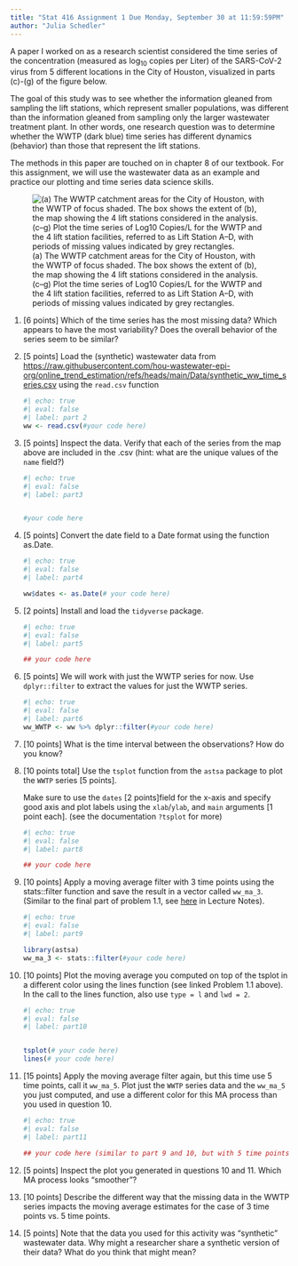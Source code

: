 ```yaml
---
title: "Stat 416 Assignment 1 Due Monday, September 30 at 11:59:59PM"
author: "Julia Schedler"
---
```


A paper I worked on as a research scientist considered the time series of the concentration (measured as $\log_{10}$ copies per Liter) of the SARS-CoV-2 virus from 5 different locations in the City of Houston, visualized in parts (c)-(g) of the figure below.

The goal of this study was to see whether the information gleaned from sampling the lift stations, which represent smaller populations, was different than the information gleaned from sampling only the larger wastewater treatment plant. In other words, one research question was to determine whether the WWTP (dark blue) time series has different dynamics (behavior) than those that represent the lift stations.

The methods in this paper are touched on in chapter 8 of our textbook. For this assignment, we will use the wastewater data as an example and practice our plotting and time series data science skills.

![(a) The WWTP catchment areas for the City of Houston, with the WWTP of focus shaded. The box shows the extent of (b), the map showing the 4 lift stations considered in the analysis. (c–g) Plot the time series of Log10 Copies/L for the WWTP and the 4 lift station facilities, referred to as Lift Station A–D, with periods of missing values indicated by grey rectangles.](https://media.springernature.com/full/springer-static/image/art%3A10.1038%2Fs41598-024-56175-2/MediaObjects/41598_2024_56175_Fig1_HTML.png)

1.  \[6 points\] Which of the time series has the most missing data? Which appears to have the most variability? Does the overall behavior of the series seem to be similar?

2.  \[5 points\] Load the (synthetic) wastewater data from <https://raw.githubusercontent.com/hou-wastewater-epi-org/online_trend_estimation/refs/heads/main/Data/synthetic_ww_time_series.csv> using the `read.csv` function

    ```r
    #| echo: true
    #| eval: false
    #| label: part 2
    ww <- read.csv(#your code here)
    ```

3.  \[5 points\] Inspect the data. Verify that each of the series from the map above are included in the .csv (hint: what are the unique values of the `name` field?)

    ```r
    #| echo: true
    #| eval: false
    #| label: part3


    #your code here

    ```

4.  \[5 points\] Convert the date field to a Date format using the function as.Date.

    ```r
    #| echo: true
    #| eval: false
    #| label: part4

    ww$dates <- as.Date(# your code here)

    ```

5.  \[2 points\] Install and load the `tidyverse` package.

    ```r
    #| echo: true
    #| eval: false
    #| label: part5

    ## your code here

    ```

6.  \[5 points\] We will work with just the WWTP series for now. Use `dplyr::filter` to extract the values for just the WWTP series.

    ```r
    #| echo: true
    #| eval: false
    #| label: part6
    ww_WWTP <- ww %>% dplyr::filter(#your code here)

    ```

7.  \[10 points\] What is the time interval between the observations? How do you know?

8.  \[10 points total\] Use the `tsplot` function from the `astsa` package to plot the `WWTP` series \[5 points\].

    Make sure to use the `dates` \[2 points\]field for the x-axis and specify good axis and plot labels using the `xlab`/`ylab`, and `main` arguments \[1 point each\]. (see the documentation `?tsplot` for more)

    ```r
    #| echo: true
    #| eval: false
    #| label: part8

    ## your code here

    ```

9.  \[10 points\] Apply a moving average filter with 3 time points using the stats::filter function and save the result in a vector called `ww_ma_3`. (Similar to the final part of problem 1.1, see [here](https://juliaschedler.github.io/Stat416Fall24/LectureNotes/Lecture2.html#moving-averages-problem-1.1-part-c) in Lecture Notes).

    ```r
    #| echo: true
    #| eval: false
    #| label: part9

    library(astsa)
    ww_ma_3 <- stats::filter(#your code here)
    ```

10. \[10 points\] Plot the moving average you computed on top of the tsplot in a different color using the lines function (see linked Problem 1.1 above). In the call to the lines function, also use `type = l` and `lwd = 2`.

    ```r
    #| echo: true
    #| eval: false
    #| label: part10


    tsplot(# your code here)
    lines(# your code here)
    ```

11. \[15 points\] Apply the moving average filter again, but this time use 5 time points, call it `ww_ma_5`. Plot just the `WWTP` series data and the `ww_ma_5` you just computed, and use a different color for this MA process than you used in question 10.

    ```r
    #| echo: true
    #| eval: false
    #| label: part11

    ## your code here (similar to part 9 and 10, but with 5 time points)

    ```

12. \[5 points\] Inspect the plot you generated in questions 10 and 11. Which MA process looks "smoother"?

13. \[10 points\] Describe the different way that the missing data in the WWTP series impacts the moving average estimates for the case of 3 time points vs. 5 time points.

14. \[5 points\] Note that the data you used for this activity was "synthetic" wastewater data. Why might a researcher share a synthetic version of their data? What do you think that might mean?
